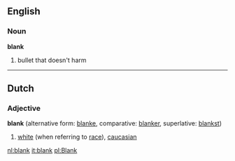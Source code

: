 ==English==
===Noun===
'''blank'''

# bullet that doesn't harm

----
==Dutch==
===Adjective===
'''blank''' (alternative form: [[blanke]], comparative: [[blanker]], superlative: [[blankst]])

# [[white]] (when referring to [[race]]), [[caucasian]]


[[nl:blank]]
[[it:blank]]
[[pl:Blank]]